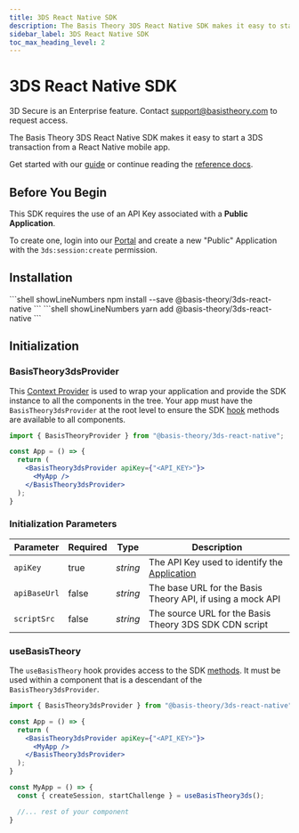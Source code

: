 ```yaml
---
title: 3DS React Native SDK
description: The Basis Theory 3DS React Native SDK makes it easy to start a 3DS transaction from a React Native mobile app. Learn More.
sidebar_label: 3DS React Native SDK
toc_max_heading_level: 2
---
```




# 3DS React Native SDK <Enterprise />

<Alert type={Alerts.INFO}>3D Secure is an Enterprise feature. Contact <a href="mailto:support@basistheory.com">support@basistheory.com</a> to request access.</Alert>

The Basis Theory 3DS React Native SDK makes it easy to start a 3DS transaction from a React Native mobile app.

Get started with our [guide](/docs/guides/process/authenticate-with-3ds) or continue reading the [reference docs](/docs/sdks/mobile/3ds-react-native/methods).

## Before You Begin

This SDK requires the use of an API Key associated with a **Public Application**.

To create one, login into our [Portal](https://portal.basistheory.com) and create a new "Public" Application with the `3ds:session:create` permission.

## Installation

<Tabs className="bt-tabs">
  <TabItem value="npm" label="npm">
    ```shell showLineNumbers
    npm install --save @basis-theory/3ds-react-native
    ```
  </TabItem>
  <TabItem value="yarn" label="yarn">
    ```shell showLineNumbers
    yarn add @basis-theory/3ds-react-native
    ```
  </TabItem>
</Tabs>

## Initialization

### BasisTheory3dsProvider

This [Context Provider](https://reactjs.org/docs/context.html#contextprovider) is used to wrap your application and provide the SDK instance to all the components in the tree.
Your app must have the `BasisTheory3dsProvider` at the root level to ensure the SDK [hook](#usebasistheory) methods are available to all components.

```jsx showLineNumbers
import { BasisTheoryProvider } from "@basis-theory/3ds-react-native";

const App = () => {
  return (
    <BasisTheory3dsProvider apiKey={"<API_KEY>"}>
      <MyApp />
    </BasisTheory3dsProvider>
  );
}
```

### Initialization Parameters

| Parameter | Required | Type | Description |
| --- | --- | --- | --- |
| `apiKey`  | true | _string_ | The API Key used to identify the [Application](/docs/api/applications) |
| `apiBaseUrl` | false | _string_ | The base URL for the Basis Theory API, if using a mock API|
| `scriptSrc` | false | _string_ | The source URL for the Basis Theory 3DS SDK CDN script |

### useBasisTheory

The `useBasisTheory` hook provides access to the SDK [methods](/docs/sdks/mobile/3ds-react-native/methods). It must be used within a component that is a descendant of the `BasisTheory3dsProvider`.

```jsx showLineNumbers
import { BasisTheory3dsProvider } from "@basis-theory/3ds-react-native";

const App = () => {
  return (
    <BasisTheory3dsProvider apiKey={"<API_KEY>"}>
      <MyApp />
    </BasisTheory3dsProvider>
  );
}

const MyApp = () => {
  const { createSession, startChallenge } = useBasisTheory3ds();

  //... rest of your component
}
```
